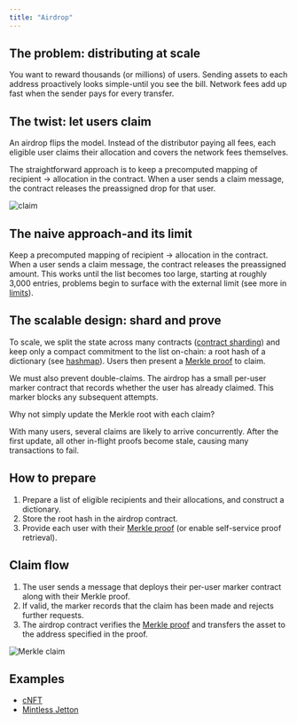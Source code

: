 ```yaml
---
title: "Airdrop"
---
```



## The problem: distributing at scale

You want to reward thousands (or millions) of users. Sending assets to each address proactively looks simple-until you see the bill. Network fees add up fast when the sender pays for every transfer.

## The twist: let users claim

An airdrop flips the model. Instead of the distributor paying all fees, each eligible user claims their allocation and covers the network fees themselves.

The straightforward approach is to keep a precomputed mapping of recipient → allocation in the contract. When a user sends a claim message, the contract releases the preassigned drop for that user.

<Image
  src="/resources/images/claim_light.svg"
  darkSrc="/resources/images/claim_dark.svg"
  alt="claim"
/>

## The naive approach-and its limit

Keep a precomputed mapping of recipient → allocation in the contract. When a user sends a claim message, the contract releases the preassigned amount. This works until the list becomes too large, starting at roughly 3,000 entries, problems begin to surface with the external limit (see more in [limits](/ton/limits#message-and-transaction-limits)).

## The scalable design: shard and prove

To scale, we split the state across many contracts ([contract sharding](/techniques/contract-sharding)) and keep only a compact commitment to the list on-chain: a root hash of a dictionary (see [hashmap](/languages/TL-B/complex-and-non-trivial-examples#hashmap)). Users then present a [Merkle proof](/ton/proofs/overview) to claim.

We must also prevent double-claims. The airdrop has a small per-user marker contract that records whether the user has already claimed. This marker blocks any subsequent attempts.

<Aside>
  Why not simply update the Merkle root with each claim?

  With many users, several claims are likely to arrive concurrently. After the first update, all other in-flight proofs become stale, causing many transactions to fail.
</Aside>

## How to prepare

1. Prepare a list of eligible recipients and their allocations, and construct a dictionary.
1. Store the root hash in the airdrop contract.
1. Provide each user with their [Merkle proof](/ton/proofs/overview) (or enable self-service proof retrieval).

## Claim flow

1. The user sends a message that deploys their per-user marker contract along with their Merkle proof.
1. If valid, the marker records that the claim has been made and rejects further requests.
1. The airdrop contract verifies the [Merkle proof](/ton/proofs/overview) and transfers the asset to the address specified in the proof.

<Image
  src="/resources/images/merkle_claim_light.svg"
  darkSrc="/resources/images/merkle_claim_dark.svg"
  alt="Merkle claim"
/>

## Examples

- [cNFT](/standard/tokens/nft/cNFT-how-it-works)
- [Mintless Jetton](/standard/tokens/jettons/mintless/overview)
